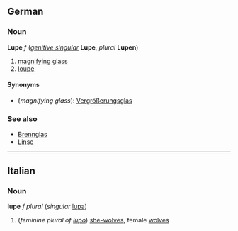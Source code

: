 ==German==
===Noun===
'''Lupe''' ''f'' (''[[genitive singular]]'' '''Lupe''', ''plural'' '''Lupen''')

#[[magnifying glass]]
#[[loupe]]

====Synonyms====
*(''magnifying glass''): [[Vergrößerungsglas]]

===See also===
*[[Brennglas]]
*[[Linse]]

----
==Italian==
===Noun===
'''lupe''' ''f plural'' (''singular'' [[lupa]])

# (''feminine plural of [[lupo]]'') [[she-wolf|she-wolves]], female [[wolf|wolves]]